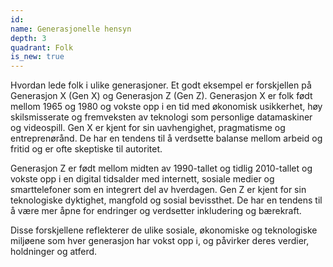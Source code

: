 ```yaml
---
id:
name: Generasjonelle hensyn
depth: 3
quadrant: Folk
is_new: true
---
```


Hvordan lede folk i ulike generasjoner. Et godt eksempel er forskjellen på Generasjon X (Gen X) og Generasjon Z (Gen Z). 
Generasjon X er folk født mellom 1965 og 1980 og vokste opp i en tid med økonomisk usikkerhet, høy skilsmisserate og fremveksten 
av teknologi som personlige datamaskiner og videospill. Gen X er kjent for sin uavhengighet, pragmatisme og entreprenørånd. 
De har en tendens til å verdsette balanse mellom arbeid og fritid og er ofte skeptiske til autoritet.

Generasjon Z er født mellom midten av 1990-tallet og tidlig 2010-tallet og vokste opp i en digital tidsalder med internett, 
sosiale medier og smarttelefoner som en integrert del av hverdagen. Gen Z er kjent for sin teknologiske dyktighet, mangfold 
og sosial bevissthet.
De har en tendens til å være mer åpne for endringer og verdsetter inkludering og bærekraft.

Disse forskjellene reflekterer de ulike sosiale, økonomiske og teknologiske miljøene som hver generasjon har vokst opp i, 
og påvirker deres verdier, holdninger og atferd.